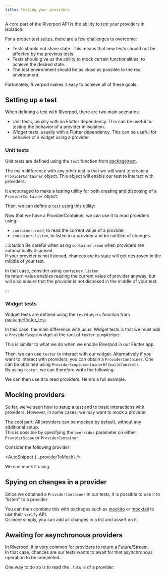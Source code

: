 ```yaml
---
title: Testing your providers
---
```



A core part of the Riverpod API is the ability to test your providers in isolation.

For a proper test suites, there are a few challenges to overcome:

- Tests should not share state. This means that new tests should
  not be affected by the previous tests.
- Tests should give us the ability to mock certain functionalities,
  to achieve the desired state.
- The test environment should be as close as possible to the real
  environment.

Fortunately, Riverpod makes it easy to achieve all of these goals.

## Setting up a test

When defining a test with Riverpod, there are two main scenarios:

- Unit tests, usually with no Flutter dependency.
  This can be useful for testing the behavior of a provider in isolation.
- Widget tests, usually with a Flutter dependency.
  This can be useful for behavior of a widget using a provider.

### Unit tests

Unit tests are defined using the `test` function from [package:test](https://pub.dev/packages/test).

The main difference with any other test is that we will want to create
a `ProviderContainer` object. This object will enable our test to interact
with providers.

It encouraged to make a testing utility for both creating and disposing
of a `ProviderContainer` object:

<AutoSnippet raw={createContainer} />

Then, we can define a `test` using this utility:

<AutoSnippet raw={unitTest} />

Now that we have a ProviderContainer, we can use it to read providers using:

- `container.read`, to read the current value of a provider.
- `container.listen`, to listen to a provider and be notified of changes.

:::caution
Be careful when using `container.read` when providers are automatically disposed.  
If your provider is not listened, chances are its state will get destroyed
in the middle of your test.

In that case, consider using `container.listen`.  
Its return value enables reading the current value of provider anyway,
but will also ensure that the provider is not disposed in the middle of your test:

<AutoSnippet raw={autoDisposeListen} />
:::

### Widget tests

Widget tests are defined using the `testWidgets` function from [package:flutter_test](https://pub.dev/packages/flutter_test).

In this case, the main difference with usual Widget tests is that we must add
a `ProviderScope` widget at the root of `tester.pumpWidget`:

<AutoSnippet raw={widgetTest} />

This is similar to what we do when we enable Riverpod in our Flutter app.

Then, we can use `tester` to interact with our widget.
Alternatively if you want to interact with providers, you can obtain
a `ProviderContainer`.
One can be obtained using `ProviderScope.containerOf(buildContext)`.  
By using `tester`, we can therefore write the following:

<AutoSnippet raw={widgetContainerOf} />

We can then use it to read providers. Here's a full example:

<AutoSnippet raw={fullWidgetTest} />

## Mocking providers

So far, we've seen how to setup a test and to basic interactions with providers.
However, in some cases, we may want to mock a provider.

The cool part: All providers can be mocked by default, without any additional setup.  
This is possible by specifying the `overrides` parameter on either
`ProviderScope` or `ProviderContainer`.

Consider the following provider:

<AutoSnippet {...providerToMock} />

We can mock it using:

<AutoSnippet raw={mockProvider} />

## Spying on changes in a provider

Since we obtained a `ProviderContainer` in our tests, it is possible to
use it to "listen" to a provider:

<AutoSnippet raw={listenProvider} />

You can then combine this with packages such as [mockito](https://pub.dev/packages/mockito)
or [mocktail](https://pub.dev/packages/mocktail) to use their `verify` API.  
Or more simply, you can add all changes in a list and assert on it.

## Awaiting for asynchronous providers

In Riverpod, it is very common for providers to return a Future/Stream.  
In that case, chances are our tests wants to await for that asynchronous operation
to be completed.

One way to do so is to read the `.future` of a provider:

<AutoSnippet raw={awaitFuture} />
